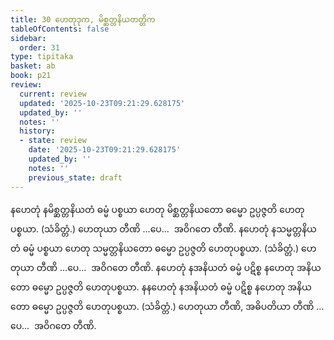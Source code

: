 ```yaml
---
title: 30 ဟေတုဒုက, မိစ္ဆတ္တနိယတတ္တိက
tableOfContents: false
sidebar:
  order: 31
type: tipitaka
basket: ab
book: p21
review:
  current: review
  updated: '2025-10-23T09:21:29.628175'
  updated_by: ''
  notes: ''
  history:
  - state: review
    date: '2025-10-23T09:21:29.628175'
    updated_by: ''
    notes: ''
    previous_state: draft
---
```



<ReviewStatus review={frontmatter.review} showDetails={true} />

<HypothesisAnnotation frontmatter={frontmatter} />

<DynamicBreadcrumb />

<Division number="77" book="p21" e="ch" v="40" p="363">

<Paragraph number="186" book="p21">
နဟေတုံ နမိစ္ဆတ္တနိယတံ ဓမ္မံ ပစ္စယာ ဟေတု မိစ္ဆတ္တနိယတော ဓမ္မော ဥပ္ပဇ္ဇတိ ဟေတုပစ္စယာ. (သံခိတ္တံ.) ဟေတုယာ တီဏိ …ပေ…  အဝိဂတေ တီဏိ.
</Paragraph>

<Paragraph number="187" book="p21">
နဟေတုံ နသမ္မတ္တနိယတံ ဓမ္မံ ပစ္စယာ ဟေတု သမ္မတ္တနိယတော ဓမ္မော ဥပ္ပဇ္ဇတိ ဟေတုပစ္စယာ. (သံခိတ္တံ.) ဟေတုယာ တီဏိ …ပေ…  အဝိဂတေ တီဏိ.
</Paragraph>

<Paragraph number="188" book="p21">
နဟေတုံ နအနိယတံ ဓမ္မံ ပဋိစ္စ နဟေတု အနိယတော ဓမ္မော ဥပ္ပဇ္ဇတိ ဟေတုပစ္စယာ. နနဟေတုံ နအနိယတံ ဓမ္မံ ပဋိစ္စ နဟေတု အနိယတော ဓမ္မော ဥပ္ပဇ္ဇတိ ဟေတုပစ္စယာ. (သံခိတ္တံ.) ဟေတုယာ တီဏိ, အဓိပတိယာ တီဏိ …ပေ…  အဝိဂတေ တီဏိ.
</Paragraph>
</Division>